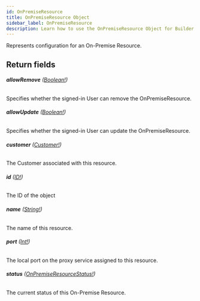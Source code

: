 ```yaml
---
id: OnPremiseResource
title: OnPremiseResource Object
sidebar_label: OnPremiseResource
description: Learn how to use the OnPremiseResource Object for Builder's API.
---
```


Represents configuration for an On-Premise Resource.

## Return fields

###### <b>allowRemove</b> ([Boolean!](/docs/composer/builder/api/schema/scalar/Boolean.mdx))

Specifies whether the signed-in User can remove the OnPremiseResource.

###### <b>allowUpdate</b> ([Boolean!](/docs/composer/builder/api/schema/scalar/Boolean.mdx))

Specifies whether the signed-in User can update the OnPremiseResource.

###### <b>customer</b> ([Customer!](/docs/composer/builder/api/schema/object/Customer.mdx))

The Customer associated with this resource.

###### <b>id</b> ([ID!](/docs/composer/builder/api/schema/scalar/ID.mdx))

The ID of the object

###### <b>name</b> ([String!](/docs/composer/builder/api/schema/scalar/String.mdx))

The name of this resource.

###### <b>port</b> ([Int!](/docs/composer/builder/api/schema/scalar/Int.mdx))

The local port on the proxy service assigned to this resource.

###### <b>status</b> ([OnPremiseResourceStatus!](/docs/composer/builder/api/schema/enum/OnPremiseResourceStatus.mdx))

The current status of this On-Premise Resource.
